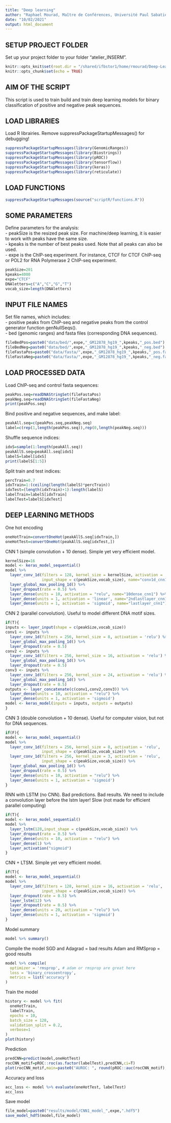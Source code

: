 ```yaml
---
title: "Deep learning"
author: "Raphael Mourad, Maître de Conférences, Université Paul Sabatier"
date: "10/02/2021"
output: html_document
---
```


## SETUP PROJECT FOLDER

Set up your project folder to your folder "atelier_INSERM".
```r
knitr::opts_knit$set(root.dir = "/shared/ifbstor1/home/rmourad/Deep-Learning-for-Genomics-Training-main/")
knitr::opts_chunk$set(echo = TRUE)
```

## AIM OF THE SCRIPT

This script is used to train build and train deep learning models for binary classification of positive and negative peak sequences.

## LOAD LIBRARIES

Load R librairies.
Remove suppressPackageStartupMessages() for debugging!
```r
suppressPackageStartupMessages(library(GenomicRanges))
suppressPackageStartupMessages(library(Biostrings))
suppressPackageStartupMessages(library(pROC))
suppressPackageStartupMessages(library(tensorflow))
suppressPackageStartupMessages(library(keras))
suppressPackageStartupMessages(library(reticulate))
```

## LOAD FUNCTIONS

```r
suppressPackageStartupMessages(source("scriptR/functions.R"))
```

## SOME PARAMETERS

Define parameters for the analysis:  
- peakSize is the resized peak size. For machine/deep learning, it is easier to work with peaks have the same size.  
- kpeaks is the number of best peaks used. Note that all peaks can also be used.  
- expe is the ChIP-seq experiment. For instance, CTCF for CTCF ChIP-seq or POL2 for RNA Polymerase 2 ChIP-seq experiment. 
```r
peakSize=201
kpeaks=4000
expe="CTCF"
DNAletters=c("A","C","G","T")
vocab_size=length(DNAletters)
```


## INPUT FILE NAMES

Set file names, which includes:  
- positive peaks from ChIP-seq and negative peaks from the control generator function genNullSeqs().  
- bed (genomic ranges) and fasta files (corresponding DNA sequences).
```r
fileBedPos=paste0("data/bed/",expe,"_GM12878_hg19_",kpeaks,"_pos.bed")
fileBedNeg=paste0("data/bed/",expe,"_GM12878_hg19_",kpeaks,"_neg.bed")
fileFastaPos=paste0("data/fasta/",expe,"_GM12878_hg19_",kpeaks,"_pos.fa")
fileFastaNeg=paste0("data/fasta/",expe,"_GM12878_hg19_",kpeaks,"_neg.fa")
```

## LOAD PROCESSED DATA

Load ChIP-seq and control fasta sequences:
```r
peakPos.seq=readDNAStringSet(fileFastaPos)
peakNeg.seq=readDNAStringSet(fileFastaNeg)
print(peakPos.seq)
```

Bind positive and negative sequences, and make label:
```r
peakAll.seq=c(peakPos.seq,peakNeg.seq)
label=c(rep(1,length(peakPos.seq)),rep(0,length(peakNeg.seq)))
```

Shuffle sequence indices:
```r
idxS=sample(1:length(peakAll.seq))
peakAllS.seq=peakAll.seq[idxS]
labelS=label[idxS]
print(labelS[1:5])
```

Split train and test indices:
```r
percTrain=0.7
idxTrain=1:(ceiling(length(labelS)*percTrain))
idxTest=(length(idxTrain)+1):length(labelS)
labelTrain=labelS[idxTrain]
labelTest=labelS[idxTest]
```

## DEEP LEARNING METHODS


One hot encoding
```r
oneHotTrain=convertOneHot(peakAllS.seq[idxTrain,])
oneHotTest=convertOneHot(peakAllS.seq[idxTest,])
```

CNN 1 (simple convolution + 10 dense). 
Simple yet very efficient model.
```r
kernelSize=16
model <- keras_model_sequential()
model %>% 
  layer_conv_1d(filters = 128, kernel_size = kernelSize, activation = 'relu',
                input_shape = c(peakSize,vocab_size), name="conv1d_cnn1") %>% 
  layer_global_max_pooling_1d() %>% 
  layer_dropout(rate = 0.5) %>% 
  layer_dense(units = 10, activation = "relu", name="10dense_cnn1") %>%
  layer_dense(units = 1, activation = 'linear', name="2ndlastlayer_cnn1") %>%
  layer_dense(units = 1, activation = 'sigmoid', name="lastlayer_cnn1") 
```

CNN 2 (parallel convolution). 
Useful to model different DNA motif sizes.
```r
if(T){
inputs <- layer_input(shape = c(peakSize,vocab_size)) 
conv1 <- inputs %>%
  layer_conv_1d(filters = 256, kernel_size = 8, activation = 'relu') %>% 
  layer_global_max_pooling_1d() %>% 
  layer_dropout(rate = 0.5) 
conv2 <- inputs %>%
  layer_conv_1d(filters = 256, kernel_size = 16, activation = 'relu') %>% 
  layer_global_max_pooling_1d() %>% 
  layer_dropout(rate = 0.5) 
conv3 <- inputs %>%
  layer_conv_1d(filters = 256, kernel_size = 24, activation = 'relu') %>% 
  layer_global_max_pooling_1d() %>% 
  layer_dropout(rate = 0.5) 
outputs <- layer_concatenate(c(conv1,conv2,conv3)) %>%
  layer_dense(units = 10, activation = "relu") %>%
  layer_dense(units = 1, activation = 'sigmoid') 
model <- keras_model(inputs = inputs, outputs = outputs)
}
```

CNN 3 (double convolution + 10 dense). 
Useful for computer vision, but not for DNA sequences.
```r
if(F){
model <- keras_model_sequential()
model %>% 
  layer_conv_1d(filters = 256, kernel_size = 8, activation = 'relu',
                input_shape = c(peakSize,vocab_size)) %>% 
  layer_conv_1d(filters = 256, kernel_size = 3, activation = 'relu',
                input_shape = c(peakSize,vocab_size)) %>% 
  layer_global_max_pooling_1d() %>% 
  layer_dropout(rate = 0.5) %>% 
  layer_dense(units = 10, activation = "relu") %>%
  layer_dense(units = 1, activation = 'sigmoid') 
}
```

RNN with LSTM (no CNN). Bad predictions.
Bad results. We need to include a convolution layer before the lstm layer!
Slow (not made for efficient parallel computing)
```r
if(T){
model <- keras_model_sequential()
model %>% 
  layer_lstm(128,input_shape = c(peakSize,vocab_size)) %>%
  layer_dropout(rate = 0.5) %>% 
  layer_dense(units = 10, activation = "relu") %>%
  layer_dense(1) %>%
  layer_activation("sigmoid")
}
```

CNN + LTSM. 
Simple yet very efficient model.
```r
if(T){
model <- keras_model_sequential()
model %>% 
  layer_conv_1d(filters = 128, kernel_size = 16, activation = 'relu',
                input_shape = c(peakSize,vocab_size)) %>% 
  layer_dropout(rate = 0.5) %>% 
  layer_lstm(12) %>% 
  layer_dropout(rate = 0.5) %>% 
  layer_dense(units = 20, activation = "relu") %>%
  layer_dense(units = 1, activation = 'sigmoid') 
}
```


Model summary
```r
model %>% summary()
```

Compile the model
SGD and Adagrad = bad results
Adam and RMSprop = good results
```r
model %>% compile(
  optimizer = 'rmsprop', # adam or rmsprop are great here
  loss = 'binary_crossentropy',
  metrics = list('accuracy')
)
```

Train the model
```r
history <- model %>% fit(
  oneHotTrain,
  labelTrain,
  epochs = 10, 
  batch_size = 128,
  validation_split = 0.2,
  verbose=1
)
plot(history)
```

Prediction
```r
predCNN=predict(model,oneHotTest)
rocCNN_motif=pROC::roc(as.factor(labelTest),predCNN,ci=T)
plot(rocCNN_motif,main=paste0("AUROC: ", round(pROC::auc(rocCNN_motif),3)))
```

Accuracy and loss
```r
acc_loss <- model %>% evaluate(oneHotTest, labelTest)
acc_loss
```

Save model
```r
file_model=paste0("results/model/CNN1_model_",expe,".hdf5")
save_model_hdf5(model,file_model)
```





